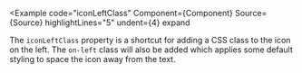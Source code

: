 
<Example
  code="iconLeftClass"
  Component={Component}
  Source={Source}
  highlightLines="5"
  undent={4}
  expand
>
  The `iconLeftClass` property is a shortcut for adding a CSS class to the
  icon on the left.  The `on-left` class will also be added which applies
  some default styling to space the icon away from the text.
</Example>

